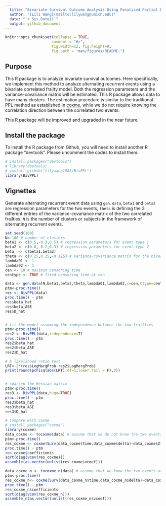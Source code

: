 ```yaml
---
  title: "Bivariate Survival Outcome Analysis Using Penalized Partial Likelihood (BivPPL)"
  author: "[Lili Wang](mailto:lilywang@umich.edu)"
  date: "`r Sys.Date()`"
  output: github_document
---
```


```r
knitr::opts_chunk$set(collapse = TRUE,
                     comment = "#>",
                     fig.width=12, fig.height=8,
                     fig.path = "man/figures/README-")

```

## Purpose

This R package is to analyze bivariate survival outcomes. Here specifically, we implement this method to analyze alternating recurrent events using a bivariate correlated frailty model. Both the regression parameters and the variance-covariance matrix will be estimated. This R package allows data to have many clusters. The estimation procedure is similar to the traditional PPL method as established in [coxme](https://cran.r-project.org/web/packages/coxme/index.html), while we do not require knowing the correlation direction between the correlated two events. 

This R package will be improved and upgraded in the near future. 


## Install the package

To install the R package from Github, you will need to install another R package "devtools". Please uncomment the codes to install them. 

```r
# install.packages("devtools")
# library(devtools)
# install_github("lilywang1988/BivPPL")
library(BivPPL)
```



## Vignettes

Generate alternating recurrent event data using `gen.data`, `beta1` and `beta2` are regression parameters for the two events,  `theta` is defining the 3 different entries of the variance-covariance matrix of the two correlated frailties. `N` is the number of clusters or subjects in the framework of alternating recurrent events.

```r
set.seed(100)
N<-100 # number of clusters
beta1 <- c(0.5,-0.3,0.5) # regression parameters for event type 1
beta2 <- c(0.8,-0.2,0.3) # regression parameters for event type 2
beta  <- c(beta1,beta2)
theta <- c(0.25,0.25,-0.125) # variance-covariance matrix for the bivariate frailty (denoted as D), it is a vector (D[1,1],D[2,2], D[1,2])
lambda01 <- 1
lambda02 <- 1
cen <- 10 # maximum censoring time
centype <- TRUE # fixed censoring time at cen

data <- gen.data(N,beta1,beta2,theta,lambda01,lambda02,c=cen,Ctype=centype)
ptm<-proc.time()
res <- BivPPL(data)
proc.time() - ptm
res$beta_hat
res$beta_ASE
res$D_hat


# fit the model assuming the independence between the two frailties
ptm<-proc.time()
res2 <- BivPPL(data,independence=T)
proc.time() - ptm
res2$beta_hat
res2$beta_ASE
res2$D_hat

# A likelihood ratio test
LRT<-2*(res$LogMargProb-res2$LogMargProb)
print(round(pchisq(abs(LRT),df=1,lower.tail = F),3))


# sparsen the Hessian matrix
ptm<-proc.time()
res3 <- BivPPL(data,huge=TRUE)
proc.time() - ptm
res3$beta_hat
res3$beta_ASE
res3$D_hat

# Compare with coxme
# install.packages("coxme")
library(coxme)
data_coxme <- tocoxme(data) # assume that we do not know the two events are negatively associated and we transform the data to be positively associated
ptm<-proc.time()
res_coxme <- coxme(Surv(data_coxme$time,data_coxme$delta)~data_coxme$Z1+data_coxme$Z2+(1|data_coxme$b0)+(1|data_coxme$b1)+(1|data_coxme$b2)+strata(data_coxme$joint)) # disable the Hessian matrix sparsening and likelihood refining
proc.time() - ptm
res_coxme$coefficients 
sqrt(diag(vcov(res_coxme)))
assemble(as.vector(unlist(res_coxme$vcoef)))

data_coxme_n <- tocoxme_n(data) # assume that we know the two events are negatively associated 
ptm<-proc.time()
res_coxme_n<- coxme(Surv(data_coxme_n$time,data_coxme_n$delta)~data_coxme_n$Z1+data_coxme_n$Z2+(data_coxme_n$Z0|data_coxme_n$b0)+(1|data_coxme_n$b1)+(1|data_coxme_n$b2)+strata(data_coxme_n$joint))
proc.time() - ptm
res_coxme_n$coefficients 
sqrt(diag(vcov(res_coxme_n)))
assemble_n(as.vector(unlist(res_coxme_n$vcoef)))
```

